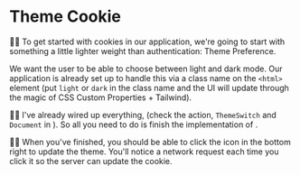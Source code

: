 # Theme Cookie

👨‍💼 To get started with cookies in our application, we're going to start with
something a little lighter weight than authentication: Theme Preference.

We want the user to be able to choose between light and dark mode. Our
application is already set up to handle this via a class name on the `<html>`
element (put `light` or `dark` in the class name and the UI will update through
the magic of CSS Custom Properties + Tailwind).

🧝‍♂️ I've already wired up everything, (check the action, `ThemeSwitch` and
`Document` in <InlineFile file="app/root.tsx" line="95" />). So all you need to
do is finish the implementation of <InlineFile file="app/utils/theme.server.ts" />.

👨‍💼 When you've finished, you should be able to click the icon in the bottom
right to update the theme. You'll notice a network request each time you click
it so the server can update the cookie.

